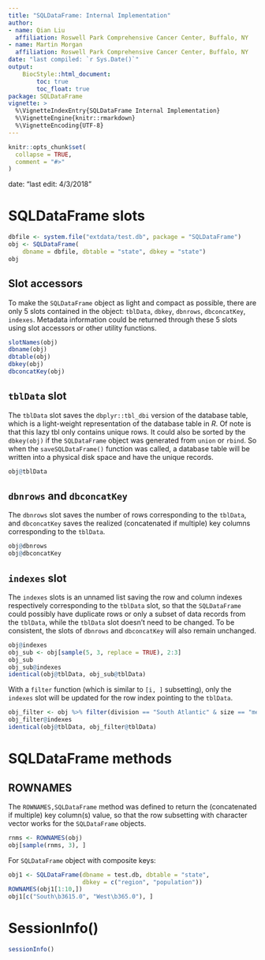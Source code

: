 ```yaml
---
title: "SQLDataFrame: Internal Implementation"
author:
- name: Qian Liu
  affiliation: Roswell Park Comprehensive Cancer Center, Buffalo, NY
- name: Martin Morgan
  affiliation: Roswell Park Comprehensive Cancer Center, Buffalo, NY
date: "last compiled: `r Sys.Date()`"
output:
    BiocStyle::html_document:
        toc: true
        toc_float: true
package: SQLDataFrame
vignette: >
  %\VignetteIndexEntry{SQLDataFrame Internal Implementation}
  %\VignetteEngine{knitr::rmarkdown}
  %\VignetteEncoding{UTF-8}
---
```


```r
knitr::opts_chunk$set(
  collapse = TRUE,
  comment = "#>"
)
```
date: "last edit: 4/3/2018"

[dbplyr]: https://cran.r-project.org/web/packages/dbplyr/index.html


# SQLDataFrame slots

```r
dbfile <- system.file("extdata/test.db", package = "SQLDataFrame")
obj <- SQLDataFrame(
    dbname = dbfile, dbtable = "state", dbkey = "state")
obj
```

## Slot accessors

To make the `SQLDataFrame` object as light and compact as possible,
there are only 5 slots contained in the object: `tblData`, `dbkey`,
`dbnrows`, `dbconcatKey`, `indexes`. Metadata information could be
returned through these 5 slots using slot accessors or other utility
functions. 
```r
slotNames(obj)
dbname(obj)
dbtable(obj)
dbkey(obj)
dbconcatKey(obj)
```

## `tblData` slot

The `tblData` slot saves the `dbplyr::tbl_dbi` version of the database
table, which is a light-weight representation of the database table in
_R_. Of note is that this lazy tbl only contains unique rows. It could
also be sorted by the `dbkey(obj)` if the `SQLDataFrame` object was
generated from `union` or `rbind`. So when the `saveSQLDataFrame()`
function was called, a database table will be written into a physical
disk space and have the unique records.

```r
obj@tblData
```

## `dbnrows` and `dbconcatKey`
The `dbnrows` slot saves the number of rows corresponding to the
`tblData`, and `dbconcatKey` saves the realized (concatenated if
multiple) key columns corresponding to the `tblData`. 

```r
obj@dbnrows
obj@dbconcatKey
```

## `indexes` slot
The `indexes` slots is an unnamed list saving the row and column
indexes respectively corresponding to the `tblData` slot, so that the
`SQLDataFrame` could possibly have duplicate rows or only a subset of
data records from the `tblData`, while the `tblData` slot doesn't need
to be changed. To be consistent, the slots of `dbnrows` and
`dbconcatKey` will also remain unchanged.

```r
obj@indexes
obj_sub <- obj[sample(5, 3, replace = TRUE), 2:3]
obj_sub
obj_sub@indexes
identical(obj@tblData, obj_sub@tblData)
```

With a `filter` function (which is similar to `[i, ]` subsetting),
only the `indexes` slot will be updated for the row index pointing to
the `tblData`.

```r
obj_filter <- obj %>% filter(division == "South Atlantic" & size == "medium")
obj_filter@indexes
identical(obj@tblData, obj_filter@tblData)
```

# SQLDataFrame methods

## ROWNAMES

The `ROWNAMES,SQLDataFrame` method was defined to return the
(concatenated if multiple) key column(s) value, so that the row
subsetting with character vector works for the `SQLDataFrame` objects.

```r
rnms <- ROWNAMES(obj)
obj[sample(rnms, 3), ]
```

For `SQLDataFrame` object with composite keys: 

```r
obj1 <- SQLDataFrame(dbname = test.db, dbtable = "state",
                     dbkey = c("region", "population"))
ROWNAMES(obj1[1:10,])
obj1[c("South\b3615.0", "West\b365.0"), ]
```

# SessionInfo()

```r
sessionInfo()
```
